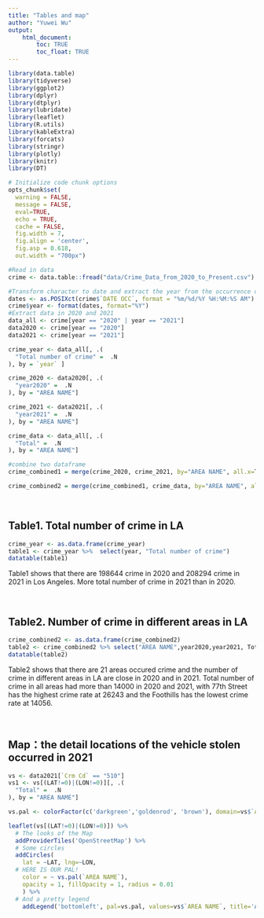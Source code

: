 ```yaml
---
title: "Tables and map"
author: "Yuwei Wu"
output: 
    html_document:
        toc: TRUE
        toc_float: TRUE
---
```



```r
library(data.table)
library(tidyverse)
library(ggplot2)
library(dplyr)
library(dtplyr)
library(lubridate)
library(leaflet)
library(R.utils)
library(kableExtra)
library(forcats)
library(stringr)
library(plotly)
library(knitr)
library(DT)
```

```r
# Initialize code chunk options
opts_chunk$set(
  warning = FALSE,
  message = FALSE,
  eval=TRUE,
  echo = TRUE,
  cache = FALSE,
  fig.width = 7, 
  fig.align = 'center',
  fig.asp = 0.618,
  out.width = "700px")
```

```r
#Read in data
crime <- data.table::fread("data/Crime_Data_from_2020_to_Present.csv")
```

```r
#Transform character to date and extract the year from the occurrence date then add a new column named "year"
dates <- as.POSIXct(crime$`DATE OCC`, format = "%m/%d/%Y %H:%M:%S AM")
crime$year <- format(dates, format="%Y")
#Extract data in 2020 and 2021
data_all <- crime[year == "2020" | year == "2021"]
data2020 <- crime[year == "2020"]
data2021 <- crime[year == "2021"]

crime_year <- data_all[, .(
  "Total number of crime" =  .N
), by = `year` ]

crime_2020 <- data2020[, .(
  "year2020" =  .N
), by = "AREA NAME"]

crime_2021 <- data2021[, .(
  "year2021" =  .N
), by = "AREA NAME"]

crime_data <- data_all[, .(
  "Total" =  .N
), by = "AREA NAME"]

#combine two dataframe
crime_combined1 = merge(crime_2020, crime_2021, by="AREA NAME", all.x=T)

crime_combined2 = merge(crime_combined1, crime_data, by="AREA NAME", all.x=T)
```

<br>

## Table1. Total number of crime in LA
```r
crime_year <- as.data.frame(crime_year)
table1 <- crime_year %>%  select(year, "Total number of crime")
datatable(table1)
```

  Table1 shows that there are 198644 crime in 2020 and 208294 crime in 2021 in Los Angeles. More total number of crime in 2021 than in 2020.
  
<br>

## Table2. Number of crime in different areas in LA
```r
crime_combined2 <- as.data.frame(crime_combined2)
table2 <- crime_combined2 %>% select("AREA NAME",year2020,year2021, Total)
datatable(table2)
```

  Table2 shows that there are 21 areas occured crime and the number of crime in different areas in LA are close in 2020 and in 2021. Total number of crime in all areas had more than 14000 in 2020 and 2021, with 77th Street has the highest crime rate at 26243 and the Foothills has the lowest crime rate at 14056.

<br>  
  
## Map：the detail locations of the vehicle stolen occurred in 2021
```r
vs <- data2021[`Crm Cd` == "510"]
vs1 <- vs[(LAT!=0)|(LON!=0)][, .(
  "Total" =  .N
), by = "AREA NAME"]

vs.pal <- colorFactor(c('darkgreen','goldenrod', 'brown'), domain=vs$`AREA NAME`)

leaflet(vs[(LAT!=0)|(LON!=0)]) %>% 
  # The looks of the Map
  addProviderTiles('OpenStreetMap') %>% 
  # Some circles
  addCircles(
    lat = ~LAT, lng=~LON, 
  # HERE IS OUR PAL!
    color = ~ vs.pal(`AREA NAME`),
    opacity = 1, fillOpacity = 1, radius = 0.01
    ) %>%
  # And a pretty legend
    addLegend('bottomleft', pal=vs.pal, values=vs$`AREA NAME`, title='Area name', opacity=1)
```

